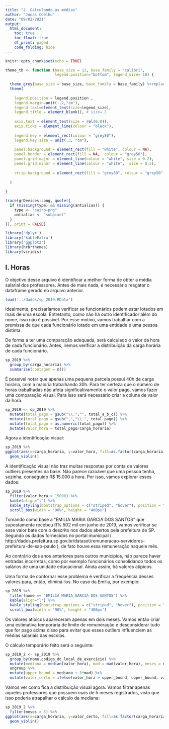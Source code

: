 ```yaml
---
title: "2. Calculando as médias"
author: "Jonas Coelho"
date: "09/02/2021"
output: 
  html_document:
    toc: true
    toc_float: true
    df_print: paged
    code_folding: hide
---
```


```r
knitr::opts_chunk$set(echo = TRUE)

theme_tb <- function (base_size = 12, base_family = "calibri",
                      legend.position="bottom", legend_size= 10) {
  
  theme_grey(base_size = base_size, base_family = base_family) %+replace% 
  theme(
    
    legend.position = legend.position , 
    legend.margin=unit(-.2,"cm"),
    legend.text=element_text(size=legend_size),
    legend.title = element_blank(), # size=.5
    
    axis.text = element_text(size = rel(0.8)),
    axis.ticks = element_line(colour = "black"), 
    
    legend.key = element_rect(colour = "grey80"), 
    legend.key.size = unit(.3, "cm"),
    
    panel.background = element_rect(fill = "white", colour = NA),
    panel.border = element_rect(fill = NA,  colour = "grey50"), 
    panel.grid.major = element_line(colour = "white", size = 0.2),
    panel.grid.minor = element_line(colour = "white",  size = 0.5), 
    
    strip.background = element_rect(fill = "grey80", colour = "grey50", size = 0.2)
    
  )
  
}

trace(grDevices::png, quote({
  if (missing(type) && missing(antialias)) {
    type <- "cairo-png"
    antialias <- "subpixel"
  }
}), print = FALSE)
```

```r
library('dplyr')
library('kableExtra')
library('ggplot2')
library(hrbrthemes)
library(viridis)
```

## I. Horas

O objetivo desse arquivo é identificar a melhor forma de obter a média salarial dos professores. Antes de mais nada, é necessário resgatar o dataframe gerado no arquivo anterior.

```r
load('../dados/sp_2019.RData')
```

Idealmente, precisaríamos verificar se funcionários podem estar lotados em mais de uma escola. Entretanto, como não há outro identificador além do nome, isso não é possível. Por esse motivo, vamos trabalhar com a premissa de que cada funcionário lotado em uma entidade é uma pessoa distinta.

De forma a ter uma comparação adequada, será calculado o valor da hora de cada funcionário. Antes, iremos verificar a distribuição da carga horária de cada funcionário.

```r
sp_2019 %>%
  group_by(carga_horaria) %>%
  summarise(contagem = n())
```
É possível notar que apenas uma pequena parcela possui 40h de carga horária, com a maioria trabalhando 30h. Para ter certeza que o número de horas trabalhadas não afeta significativamente o valor pago, vamos fazer uma comparação visual. Para isso será necessário criar a coluna de valor da hora.

```r
sp_2019 <- sp_2019 %>%
  mutate(total_pago = gsub("\\.","", total_a_b_c)) %>%
  mutate(total_pago = gsub(",","\\.", total_pago)) %>%
  mutate(total_pago = as.numeric(total_pago)) %>%
  mutate(valor_hora = total_pago/carga_horaria)
```

Agora a identificação visual:

```r
sp_2019 %>%
ggplot(aes(x=carga_horaria, y=valor_hora, fill=as.factor(carga_horaria))) + 
  geom_violin()
```
A identificação visual não traz muitas respostas por conta de valores outliers presentes na base. Não parece razoável que uma pessoa tenha, sozinha, conseguido R$ 15.000 a hora. Por isso, vamos explorar esses dados:

```r
sp_2019 %>%
  filter(valor_hora > 15000) %>%
  kable(align="l") %>%
  kable_styling(bootstrap_options = c("striped", "hover"), position = "center") %>%
  scroll_box(width = "90%", height = "400px") 
```
Tomando como base a "EMILIA MARIA GARCIA DOS SANTOS" que supostamente recebeu R% 502 mil em junho de 2019, vamos verificar se esse valor bate com o descrito nos dados abertos pela prefeitura de SP. Segundo os dados fornecidos no portal municipal ( http://dados.prefeitura.sp.gov.br/dataset/remuneracao-servidores-prefeitura-de-sao-paulo ), de fato houve essa remuneração naquele mês.

Ao contrário dos anos anteriores para outros municípios, não parece haver entradas incorretas, como por exemplo funcionários consolidando todos os salários de uma unidade educacional. Ainda assim, há valores atípicos.

Uma forma de contornar esse problema é verificar a frequência desses valores para, então, eliminá-los. No caso da Emilia, por exemplo:

```r
sp_2019 %>%
  filter(nome == "EMILIA MARIA GARCIA DOS SANTOS") %>%
  kable(align="l") %>%
  kable_styling(bootstrap_options = c("striped", "hover"), position = "center") %>%
  scroll_box(width = "90%", height = "400px") 
```

Os valores atípicos apareceram apenas em dois meses. Vamos então criar uma estimativa temporária de limite de remuneração e desconsiderar tudo que for pago acima disso para evitar que esses outliers influenciem as médias salariais das escolas.

O cálculo temporário feito será o seguinte:

```r
sp_2019_2 <- sp_2019 %>%
  group_by(nome,codigo_do_local_de_exercicio) %>%
  mutate(mediana = median(valor_hora), mad = mad(valor_hora), meses = n()) %>%
  ungroup %>%
  mutate(upper_bound = mediana + 8*mad) %>%
  mutate(valor_certo = ifelse(valor_hora > upper_bound, upper_bound, valor_hora))
```


Vamos ver como fica a distribuição visual agora. Vamos filtrar apenas aqueles professores que possuem mais de 5 meses registrados, visto que isso poderia atrapalhar o cálculo da mediana:

```r
sp_2019_2 %>%
  filter(meses > 5) %>%
ggplot(aes(x=carga_horaria, y=valor_certo, fill=as.factor(carga_horaria))) + 
  geom_violin()
```

